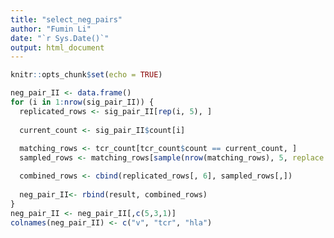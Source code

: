 ```yaml
---
title: "select_neg_pairs"
author: "Fumin Li"
date: "`r Sys.Date()`"
output: html_document
---
```


```r
knitr::opts_chunk$set(echo = TRUE)
```

```r
neg_pair_II <- data.frame()
for (i in 1:nrow(sig_pair_II)) {
  replicated_rows <- sig_pair_II[rep(i, 5), ]
  
  current_count <- sig_pair_II$count[i]
  
  matching_rows <- tcr_count[tcr_count$count == current_count, ]
  sampled_rows <- matching_rows[sample(nrow(matching_rows), 5, replace = TRUE), ]

  combined_rows <- cbind(replicated_rows[, 6], sampled_rows[,])
  
  neg_pair_II<- rbind(result, combined_rows)
}
neg_pair_II <- neg_pair_II[,c(5,3,1)]
colnames(neg_pair_II) <- c("v", "tcr", "hla")
```



